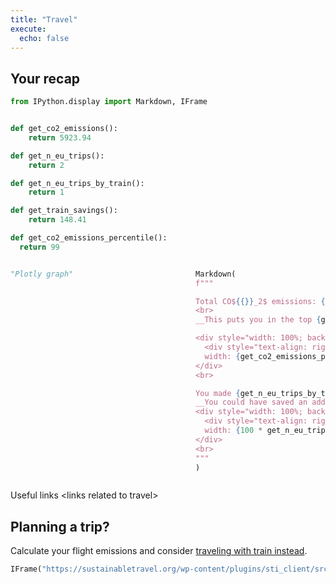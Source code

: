 ```yaml
---
title: "Travel"
execute:
  echo: false
---
```


## Your recap

```python
from IPython.display import Markdown, IFrame


def get_co2_emissions():
    return 5923.94

def get_n_eu_trips():
    return 2

def get_n_eu_trips_by_train():
    return 1

def get_train_savings():
    return 148.41

def get_co2_emissions_percentile():
  return 99
```

:::: {.columns}

::: {.column width="45%"}
```python
"Plotly graph"
```
:::

::: {.column width="10%"}
<!-- empty column to create gap -->
:::

::: {.column width="45%"}

```python
Markdown(
f"""

Total CO${{}}_2$ emissions: {get_co2_emissions()}kg.
<br>
__This puts you in the top {get_co2_emissions_percentile()} percentile of carbon emitters.__

<div style="width: 100%; background-color: #ddd;">
  <div style="text-align: right; padding-top: 10px; padding-bottom: 10px; color: white;
  width: {get_co2_emissions_percentile()}%; background-color: #f44336;">{get_co2_emissions_percentile()}%</div>
</div>
<br>

You made {get_n_eu_trips_by_train()}/{get_n_eu_trips()} trips within Europe by train. <br>
__You could have saved an additional {get_train_savings()}kg of carbon by taking the train.__
<div style="width: 100%; background-color: #ddd;">
  <div style="text-align: right; padding-top: 10px; padding-bottom: 10px; color: white;
  width: {100 * get_n_eu_trips_by_train()/get_n_eu_trips()}%; background-color: #f0e45d;">{get_n_eu_trips_by_train()}/{get_n_eu_trips()}</div>
</div>
<br>
"""
)
```
:::

::::

Useful links \<links related to travel\>

## Planning a trip?

Calculate your flight emissions and consider [traveling with train instead](https://www.sbb.ch/).


```python
IFrame("https://sustainabletravel.org/wp-content/plugins/sti_client/src/shortcode/shortcode.php?api_key=STIKEY_641f913dadff1832336844&primary_color=%23008370&secondary_color=%23f7961f&light_primary_color=%2366e9d6&sort_order=Flight", width=800, height=600)
```
